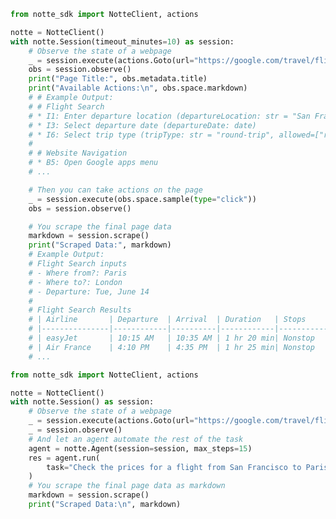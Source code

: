 <CodeGroup>

```python page_control.py
from notte_sdk import NotteClient, actions

notte = NotteClient()
with notte.Session(timeout_minutes=10) as session:
	# Observe the state of a webpage
	_ = session.execute(actions.Goto(url="https://google.com/travel/flights"))
	obs = session.observe()
	print("Page Title:", obs.metadata.title)
	print("Available Actions:\n", obs.space.markdown)
	# # Example Output:
	# # Flight Search
	# * I1: Enter departure location (departureLocation: str = "San Francisco")
	# * I3: Select departure date (departureDate: date)
	# * I6: Select trip type (tripType: str = "round-trip", allowed=["round-trip", "one-way", "multi-city"])
	#
	# # Website Navigation
	# * B5: Open Google apps menu
	# ...

	# Then you can take actions on the page
	_ = session.execute(obs.space.sample(type="click"))
	obs = session.observe()

	# You scrape the final page data
	markdown = session.scrape()
	print("Scraped Data:", markdown)
	# Example Output:
	# Flight Search inputs
	# - Where from?: Paris
	# - Where to?: London
	# - Departure: Tue, June 14
	#
	# Flight Search Results
	# | Airline       | Departure  | Arrival  | Duration   | Stops     | Price |
	# |---------------|------------|----------|------------|-----------|-------|
	# | easyJet       | 10:15 AM   | 10:35 AM | 1 hr 20 min| Nonstop   | $62   |
	# | Air France    | 4:10 PM    | 4:35 PM  | 1 hr 25 min| Nonstop   | $120  |
    # ...
```

```python page_control_with_agent.py
from notte_sdk import NotteClient, actions

notte = NotteClient()
with notte.Session() as session:
    # Observe the state of a webpage
    _ = session.execute(actions.Goto(url="https://google.com/travel/flights"))
    _ = session.observe()
    # And let an agent automate the rest of the task
    agent = notte.Agent(session=session, max_steps=15)
    res = agent.run(
        task="Check the prices for a flight from San Francisco to Paris on 14th of November 2025",
    )
	# You scrape the final page data as markdown
    markdown = session.scrape()
    print("Scraped Data:\n", markdown)
```

</CodeGroup>
